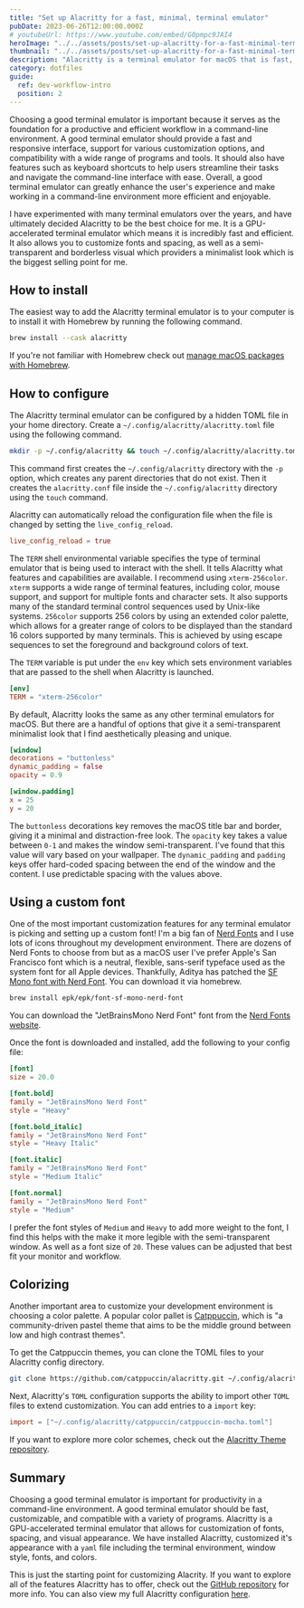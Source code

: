 ```yaml
---
title: "Set up Alacritty for a fast, minimal, terminal emulator"
pubDate: 2023-06-26T12:00:00.000Z
# youtubeUrl: https://www.youtube.com/embed/G0pmpc9JAI4
heroImage: "../../assets/posts/set-up-alacritty-for-a-fast-minimal-terminal-emulator.jpeg"
thumbnail: "../../assets/posts/set-up-alacritty-for-a-fast-minimal-terminal-emulator-thumb.jpeg"
description: "Alacritty is a terminal emulator for macOS that is fast, and can be configured to a minimal look."
category: dotfiles
guide:
  ref: dev-workflow-intro
  position: 2
---
```


Choosing a good terminal emulator is important because it serves as the foundation for a productive and efficient workflow in a command-line environment. A good terminal emulator should provide a fast and responsive interface, support for various customization options, and compatibility with a wide range of programs and tools. It should also have features such as keyboard shortcuts to help users streamline their tasks and navigate the command-line interface with ease. Overall, a good terminal emulator can greatly enhance the user's experience and make working in a command-line environment more efficient and enjoyable.

I have experimented with many terminal emulators over the years, and have ultimately decided Alacritty to be the best choice for me. It is a GPU-accelerated terminal emulator which means it is incredibly fast and efficient. It also allows you to customize fonts and spacing, as well as a semi-transparent and borderless visual which providers a minimalist look which is the biggest selling point for me.

## How to install

The easiest way to add the Alacritty terminal emulator is to your computer is to install it with Homebrew by running the following command.

```sh
brew install --cask alacritty
```

If you're not familiar with Homebrew check out [manage macOS packages with Homebrew](/posts/manage-macos-packages-with-homebrew).

## How to configure

The Alacritty terminal emulator can be configured by a hidden TOML file in your home directory. Create a `~/.config/alacritty/alacritty.toml` file using the following command.

```sh
mkdir -p ~/.config/alacritty && touch ~/.config/alacritty/alacritty.toml
```

This command first creates the `~/.config/alacritty` directory with the `-p` option, which creates any parent directories that do not exist. Then it creates the `alacritty.conf` file inside the `~/.config/alacritty` directory using the `touch` command.

Alacritty can automatically reload the configuration file when the file is changed by setting the `live_config_reload`.

```toml title="~/.config/alacritty/alacritty.toml"
live_config_reload = true
```

The `TERM` shell environmental variable specifies the type of terminal emulator that is being used to interact with the shell. It tells Alacritty what features and capabilities are available. I recommend using `xterm-256color`. `xterm` supports a wide range of terminal features, including color, mouse support, and support for multiple fonts and character sets. It also supports many of the standard terminal control sequences used by Unix-like systems. `256color` supports 256 colors by using an extended color palette, which allows for a greater range of colors to be displayed than the standard 16 colors supported by many terminals. This is achieved by using escape sequences to set the foreground and background colors of text.

The `TERM` variable is put under the `env` key which sets environment variables that are passed to the shell when Alacritty is launched.

```toml title="~/.config/alacritty/alacritty.toml"
[env]
TERM = "xterm-256color"
```

By default, Alacritty looks the same as any other terminal emulators for macOS. But there are a handful of options that give it a semi-transparent minimalist look that I find aesthetically pleasing and unique.

```toml title="~/.config/alacritty/alacritty.toml"
[window]
decorations = "buttonless"
dynamic_padding = false
opacity = 0.9

[window.padding]
x = 25
y = 20
```

The `buttonless` decorations key removes the macOS title bar and border, giving it a minimal and distraction-free look. The `opacity` key takes a value between `0-1` and makes the window semi-transparent. I've found that this value will vary based on your wallpaper. The `dynamic_padding` and `padding` keys offer hard-coded spacing between the end of the window and the content. I use predictable spacing with the values above.

## Using a custom font

One of the most important customization features for any terminal emulator is picking and setting up a custom font! I'm a big fan of [Nerd Fonts](https://www.nerdfonts.com/) and I use lots of icons throughout my development environment. There are dozens of Nerd Fonts to choose from but as a macOS user I've prefer Apple's San Francisco font which is a neutral, flexible, sans-serif typeface used as the system font for all Apple devices. Thankfully, Aditya has patched the [SF Mono font with Nerd Font](https://github.com/epk/SF-Mono-Nerd-Font). You can download it via homebrew.

```sh
brew install epk/epk/font-sf-mono-nerd-font
```

You can download the "JetBrainsMono Nerd Font" font from the [Nerd Fonts website](https://www.nerdfonts.com/font-downloads).

Once the font is downloaded and installed, add the following to your config file:

```toml title="~/.config/alacritty/alacritty.toml"
[font]
size = 20.0

[font.bold]
family = "JetBrainsMono Nerd Font"
style = "Heavy"

[font.bold_italic]
family = "JetBrainsMono Nerd Font"
style = "Heavy Italic"

[font.italic]
family = "JetBrainsMono Nerd Font"
style = "Medium Italic"

[font.normal]
family = "JetBrainsMono Nerd Font"
style = "Medium"
```

I prefer the font styles of `Medium` and `Heavy` to add more weight to the font, I find this helps with the make it more legible with the semi-transparent window. As well as a font size of `20`. These values can be adjusted that best fit your monitor and workflow.

## Colorizing

Another important area to customize your development environment is choosing a color palette. A popular color pallet is [Catppuccin](https://github.com/catppuccin/alacritty), which is "a community-driven pastel theme that aims to be the middle ground between low and high contrast themes".

To get the Catppuccin themes, you can clone the TOML files to your Alacritty config directory.

```sh
git clone https://github.com/catppuccin/alacritty.git ~/.config/alacritty/catppuccin
```

Next, Alacritty's `TOML` configuration supports the ability to import other `TOML` files to extend customization. You can add entries to a `import` key:

```toml title="~/.config/alacritty/alacritty.toml"
import = ["~/.config/alacritty/catppuccin/catppuccin-mocha.toml"]
```

If you want to explore more color schemes, check out the [Alacritty Theme repository](https://github.com/alacritty/alacritty-theme).

## Summary

Choosing a good terminal emulator is important for productivity in a command-line environment. A good terminal emulator should be fast, customizable, and compatible with a variety of programs. Alacritty is a GPU-accelerated terminal emulator that allows for customization of fonts, spacing, and visual appearance. We have installed Alacritty, customized it's appearance with a `yaml` file including the terminal environment, window style, fonts, and colors.

This is just the starting point for customizing Alacrity. If you want to explore all of the features Alacritty has to offer, check out the [GitHub repository](https://github.com/alacritty/alacritty) for more info. You can also view my full Alacritty configuration [here](https://github.com/joshmedeski/dotfiles/blob/main/.config/alacritty/alacritty.toml).
